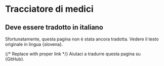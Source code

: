 
# Tracciatore di medici

## Deve essere tradotto in italiano

Sfortunatamente, questa pagina non è stata ancora tradotta. Vedere il testo originale in lingua {<Link href="https://zdravniki.sledilnik.org/sl/about">slovena</Link>}.

{/* Replace with proper link */}
Aiutaci a tradurre questa pagina su {<Link href="https://github.com/sledilnik/zdravniki/blob/master/src/content/it/about.md" target="_blank" >GitHub</Link>}.
